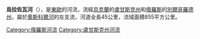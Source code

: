 {{unreferenced|time=2015-09-14T08:55:23+00:00}}
'''烏拉佐瓦河'''（{{lang-ru|Уразова}}），是[[東歐|東歐]]的河流，流經[[烏克蘭|烏克蘭]]的[[盧甘斯克州|盧甘斯克州]]和[[俄羅斯|俄羅斯]]的[[別爾哥羅德州|別爾哥羅德州]]，屬於[[奧斯科爾河|奧斯科爾河]]的左支流，河道全長45公里，流域面積855平方公里。

{{DEFAULTSORT:Уразова}}
[[Category:俄羅斯河流|Category:俄羅斯河流]]
[[Category:盧甘斯克州河流|Category:盧甘斯克州河流]]


{{Ukraine-river-stub}}
{{Russia-geo-stub}}